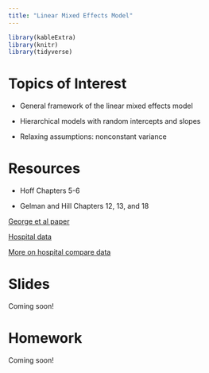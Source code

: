 ```yaml
---
title: "Linear Mixed Effects Model"
---
```


```r
library(kableExtra)
library(knitr)
library(tidyverse)
```


# Topics of Interest

- General framework of the linear mixed effects model

- Hierarchical models with random intercepts and slopes

- Relaxing assumptions: nonconstant variance

<!--- - Would be good to have an elections case study here too -- pull in Mr. P?  So two case studies for the course -- one on election predictions, and one on hospital rankings?  Maybe election pred is case study but hospital rankings needs to be a series of homework assignments.... ---> 



# Resources

- Hoff Chapters 5-6

- Gelman and Hill Chapters 12, 13, and 18

[George et al paper](https://arxiv.org/pdf/1510.00842v2.pdf)

[Hospital data](https://github.com/donnemartin/hospital-quality)

[More on hospital compare data](https://rpubs.com/D_Cypher/BestHospitals)

# Slides

Coming soon!


<!--- [Random Effects ANCOVA](decks/lme_01_deck.html) --->




# Homework

Coming soon!




